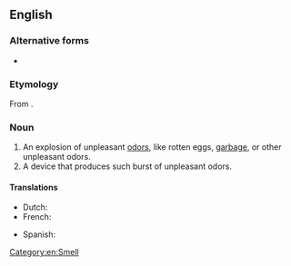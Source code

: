 {{also|stink-bomb|stink bomb}}
==English==

===Alternative forms===
* {{l|en|stink bomb}}

===Etymology===
From {{compound|en|stink|bomb}}.

===Noun===
{{en-noun}}

# An explosion of unpleasant [[odor]]s, like rotten eggs, [[garbage]], or other unpleasant odors.
# A device that produces such burst of unpleasant odors.

====Translations====
{{trans-top|device that produces unpleasant smells}}
* Dutch: {{t+|nl|stinkbom|f}}
* French: {{t+|fr|boule puante|f}}
{{trans-mid}}
* Spanish: {{t|es|bomba fétida|f}}
{{trans-bottom}}

[[Category:en:Smell]]